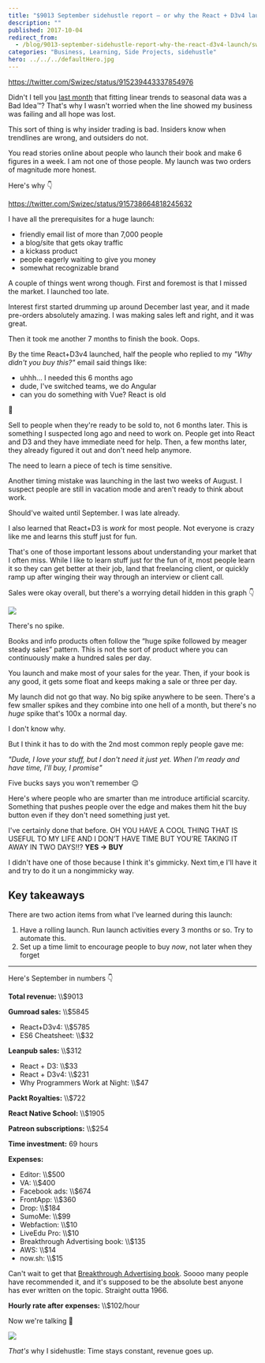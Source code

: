 ```yaml
---
title: "$9013 September sidehustle report – or why the React + D3v4 launch was not 6 figures or even 5"
description: ""
published: 2017-10-04
redirect_from:
  - /blog/9013-september-sidehustle-report-why-the-react-d3v4-launch/swizec/7837
categories: "Business, Learning, Side Projects, sidehustle"
hero: ../../../defaultHero.jpg
---
```


https://twitter.com/Swizec/status/915239443337854976

Didn't I tell you [last month](https://swizec.com/blog/2629-august-sidehustle-report/swizec/7782) that fitting linear trends to seasonal data was a Bad Idea™? That's why I wasn't worried when the line showed my business was failing and all hope was lost.

This sort of thing is why insider trading is bad. Insiders know when trendlines are wrong, and outsiders do not.

You read stories online about people who launch their book and make 6 figures in a week. I am not one of those people. My launch was two orders of magnitude more honest.

Here's why 👇

https://twitter.com/Swizec/status/915738664818245632

I have all the prerequisites for a huge launch:

- friendly email list of more than 7,000 people
- a blog/site that gets okay traffic
- a kickass product
- people eagerly waiting to give you money
- somewhat recognizable brand

A couple of things went wrong though. First and foremost is that I missed the market. I launched too late.

Interest first started drumming up around December last year, and it made pre-orders absolutely amazing. I was making sales left and right, and it was great.

Then it took me another 7 months to finish the book. Oops.

By the time React+D3v4 launched, half the people who replied to my _"Why didn't you buy this?"_ email said things like:

- uhhh… I needed this 6 months ago
- dude, I've switched teams, we do Angular
- can you do something with Vue? React is old

💩

Sell to people when they're ready to be sold to, not 6 months later. This is something I suspected long ago and need to work on. People get into React and D3 and they have immediate need for help. Then, a few months later, they already figured it out and don't need help anymore.

The need to learn a piece of tech is time sensitive.

Another timing mistake was launching in the last two weeks of August. I suspect people are still in vacation mode and aren't ready to think about work.

Should've waited until September. I was late already.

I also learned that React+D3 is _work_ for most people. Not everyone is crazy like me and learns this stuff just for fun.

That's one of those important lessons about understanding your market that I often miss. While I like to learn stuff just for the fun of it, most people learn it so they can get better at their job, land that freelancing client, or quickly ramp up after winging their way through an interview or client call.

Sales were okay overall, but there's a worrying detail hidden in this graph 👇

![](https://swizec.com/blog/wp-content/uploads/2017/10/Screen-Shot-2017-10-04-at-09.21.58.png)

There's no spike.

Books and info products often follow the “huge spike followed by meager steady sales” pattern. This is not the sort of product where you can continuously make a hundred sales per day.

You launch and make most of your sales for the year. Then, if your book is any good, it gets some float and keeps making a sale or three per day.

My launch did not go that way. No big spike anywhere to be seen. There's a few smaller spikes and they combine into one hell of a month, but there's no _huge_ spike that's 100x a normal day.

I don't know why.

But I think it has to do with the 2nd most common reply people gave me:

_"Dude, I love your stuff, but I don't need it just yet. When I'm ready and have time, I'll buy, I promise"_

Five bucks says you won't remember 😉

Here's where people who are smarter than me introduce artificial scarcity. Something that pushes people over the edge and makes them hit the buy button even if they don't need something just yet.

I've certainly done that before. OH YOU HAVE A COOL THING THAT IS USEFUL TO MY LIFE AND I DON’T HAVE TIME BUT YOU’RE TAKING IT AWAY IN TWO DAYS!!? **YES → BUY**

I didn't have one of those because I think it's gimmicky. Next tim,e I'll have it and try to do it un a nongimmicky way.

## Key takeaways

There are two action items from what I've learned during this launch:

1.  Have a rolling launch. Run launch activities every 3 months or so. Try to automate this.
2.  Set up a time limit to encourage people to buy _now_, not later when they forget

---

Here's September in numbers 👇

**Total revenue:** \\\\\$9013

**Gumroad sales:** \\\\\$5845

- React+D3v4: \\\\\$5785
- ES6 Cheatsheet: \\\\\$32

**Leanpub sales:** \\\\\$312

- React + D3: \\\\\$33
- React + D3v4: \\\\\$231
- Why Programmers Work at Night: \\\\\$47

**Packt Royalties:** \\\\\$722

**React Native School:** \\\\\$1905

**Patreon subscriptions:** \\\\\$254

**Time investment:** 69 hours

**Expenses:**

- Editor: \\\\\$500
- VA: \\\\\$400
- Facebook ads: \\\\\$674
- FrontApp: \\\\\$360
- Drop: \\\\\$184
- SumoMe: \\\\\$99
- Webfaction: \\\\\$10
- LiveEdu Pro: \\\\\$10
- Breakthrough Advertising book: \\\\\$135
- AWS: \\\\\$14
- now.sh: \\\\\$15

Can't wait to get that [Breakthrough Advertising book](https://www.breakthroughadvertisingbook.com/). Soooo many people have recommended it, and it's supposed to be the absolute best anyone has ever written on the topic. Straight outta 1966.

**Hourly rate after expenses:** \\\\\$102/hour

Now we're talking 🤘

![](https://swizec.com/blog/wp-content/uploads/2017/10/l1ghtsab3r-partyparrot.gif)

_That's_ why I sidehustle: Time stays constant, revenue goes up.
